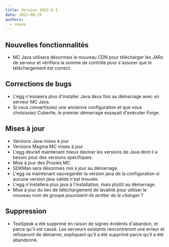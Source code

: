 ```yaml
---
title: Version 2023.8.1
date: 2023-08-25
authors:
  - shane
---
```


## Nouvelles fonctionnalités

- MC Java utilisera désormais le nouveau CDN pour télécharger les JARs de serveur et vérifiera la somme de contrôle pour s'assurer que le téléchargement est correct.

## Corrections de bugs

- L'egg n'essaiera plus d'installer Java deux fois au démarrage avec un serveur MC Java.
- Si vous convertissiez une ancienne configuration et que vous choisissiez Cuberite, le premier démarrage essayait d'exécuter Forge.

## Mises à jour

- Versions Java mises à jour
- Versions Magma MC mises à jour
- L'egg devrait maintenant mieux deviner les versions de Java dont il a besoin pour des versions spécifiques.
- Mise à jour des Proxies MC
- SDKMan sera désormais mis à jour au démarrage.
- L'egg va maintenant sauvegarder la version java de la configuration si aucune version java valide n'est trouvée.
- L'egg n'installera plus java à l'installation, mais plutôt au démarrage.
- Mise à jour du lien de téléchargement de lavalink pour utiliser le nouveau nom de groupe _pourraient-ils arrêter de le changer_ ?

## Suppression

- TeaSpeak a été supprimé en raison de signes évidents d'abandon, et parce qu'il est cassé. Les serveurs existants rencontreront une erreur et refuseront de démarrer, expliquant qu'il a été supprimé parce qu'il a été abandonné.
